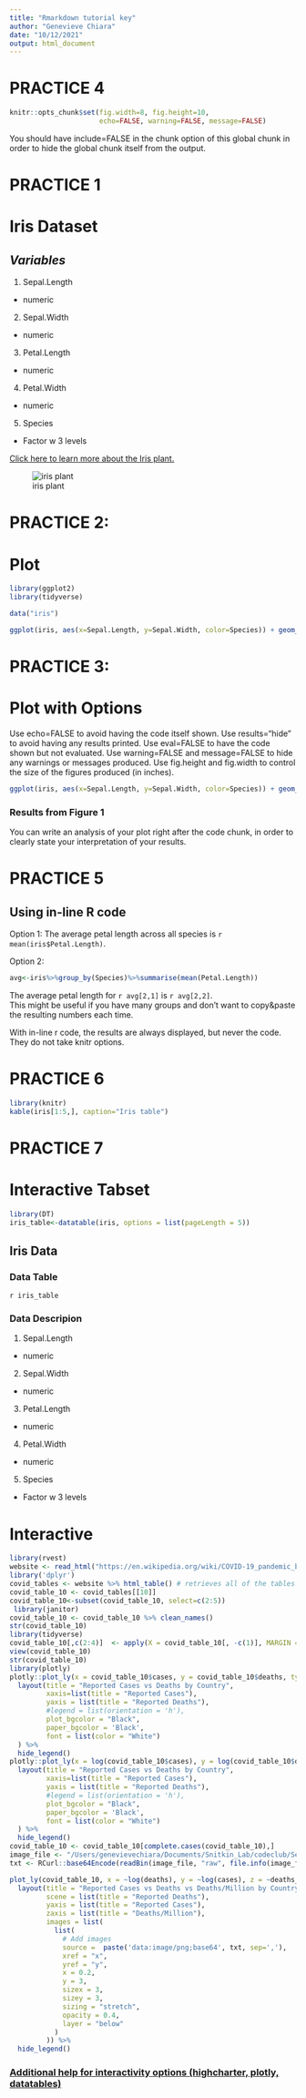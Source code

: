 ```yaml
---
title: "Rmarkdown tutorial key"
author: "Genevieve Chiara"
date: "10/12/2021"
output: html_document
---
```


# PRACTICE 4
```r
knitr::opts_chunk$set(fig.width=8, fig.height=10,
                      echo=FALSE, warning=FALSE, message=FALSE)
```

You should have include=FALSE in the chunk option of this global chunk in order to hide the global chunk itself from the output.

# PRACTICE 1  

# **Iris Dataset**

## _Variables_

1. Sepal.Length
  - numeric
2. Sepal.Width
  - numeric
3. Petal.Length
  - numeric
4. Petal.Width
  - numeric
5. Species
  - Factor w 3 levels


[Click here to learn more about the Iris plant.](https://en.wikipedia.org/wiki/Iris_(plant))


![iris plant](Iris.jpeg)   


# PRACTICE 2:  

# Plot

```r
library(ggplot2)
library(tidyverse)
```

```r
data("iris")
```

```r
ggplot(iris, aes(x=Sepal.Length, y=Sepal.Width, color=Species)) + geom_point()
```
  
# PRACTICE 3:  

# Plot with Options
Use echo=FALSE to avoid having the code itself shown.
Use results="hide" to avoid having any results printed.
Use eval=FALSE to have the code shown but not evaluated.
Use warning=FALSE and message=FALSE to hide any warnings or messages produced.
Use fig.height and fig.width to control the size of the figures produced (in inches).  

```r
ggplot(iris, aes(x=Sepal.Length, y=Sepal.Width, color=Species)) + geom_point()
```

### Results from Figure 1  

You can write an analysis of your plot right after the code chunk, in order to clearly state your interpretation of your results.   

# PRACTICE 5  

## Using in-line R code

 Option 1:  The average petal length across all species is `r mean(iris$Petal.Length)`.
 
 Option 2:  
 
```r
avg<-iris%>%group_by(Species)%>%summarise(mean(Petal.Length))
```
The average petal length for `r avg[2,1]`   is  `r avg[2,2]`.  
This might be useful if you have many groups and don't want to copy&paste the resulting numbers each time.  

With in-line r code, the results are always displayed, but never the code. They do not take knitr options.

# PRACTICE 6  
```r
library(knitr)
kable(iris[1:5,], caption="Iris table")
```

# PRACTICE 7  

# Interactive Tabset
```r
library(DT)
iris_table<-datatable(iris, options = list(pageLength = 5))
```


## Iris Data {.tabset}

### Data Table  
`r iris_table`  

### Data Descripion
1. Sepal.Length
  - numeric
2. Sepal.Width
  - numeric
3. Petal.Length
  - numeric
4. Petal.Width
  - numeric
5. Species
  - Factor w 3 levels  
  
# Interactive   

```r
library(rvest) 
website <- read_html("https://en.wikipedia.org/wiki/COVID-19_pandemic_by_country_and_territory") 
library('dplyr')
covid_tables <- website %>% html_table() # retrieves all of the tables 
covid_table_10 <- covid_tables[[10]]     
covid_table_10<-subset(covid_table_10, select=c(2:5))
 library(janitor)
covid_table_10 <- covid_table_10 %>% clean_names()
str(covid_table_10)
library(tidyverse)
covid_table_10[,c(2:4)]  <- apply(X = covid_table_10[, -c(1)], MARGIN = 2, FUN = parse_number) 
view(covid_table_10)
str(covid_table_10)
library(plotly)
plotly::plot_ly(x = covid_table_10$cases, y = covid_table_10$deaths, type = "scatter", mode = 'markers', color = covid_table_10$country)  %>%
  layout(title = "Reported Cases vs Deaths by Country", 
         xaxis=list(title = "Reported Cases"), 
         yaxis = list(title = "Reported Deaths"), 
         #legend = list(orientation = 'h'), 
         plot_bgcolor = "Black", 
         paper_bgcolor = 'Black', 
         font = list(color = "White") 
  ) %>% 
  hide_legend()
plotly::plot_ly(x = log(covid_table_10$cases), y = log(covid_table_10$deaths), type = "scatter", mode = 'markers', color = covid_table_10$country)  %>%
  layout(title = "Reported Cases vs Deaths by Country", 
         xaxis=list(title = "Reported Cases"), 
         yaxis = list(title = "Reported Deaths"), 
         #legend = list(orientation = 'h'), 
         plot_bgcolor = "Black", 
         paper_bgcolor = 'Black', 
         font = list(color = "White") 
  ) %>% 
  hide_legend()
covid_table_10 <- covid_table_10[complete.cases(covid_table_10),]
image_file <- "/Users/genevievechiara/Documents/Snitkin_Lab/codeclub/Session_6/Iris.jpeg"  # <- insert your image path
txt <- RCurl::base64Encode(readBin(image_file, "raw", file.info(image_file)[1, "size"]), "txt")
```

```r
plot_ly(covid_table_10, x = ~log(deaths), y = ~log(cases), z = ~deaths_million, color = ~country)  %>%
  layout(title = "Reported Cases vs Deaths vs Deaths/Million by Country", 
         scene = list(title = "Reported Deaths"), 
         yaxis = list(title = "Reported Cases"), 
         zaxis = list(title = "Deaths/Million"), 
         images = list(
           list(
             # Add images
             source =  paste('data:image/png;base64', txt, sep=','),
             xref = "x",
             yref = "y",
             x = 0.2,
             y = 3,
             sizex = 3,
             sizey = 3,
             sizing = "stretch",
             opacity = 0.4,
             layer = "below"
           )
         )) %>% 
  hide_legend()

```


### [Additional help for interactivity options (highcharter, plotly, datatables)](http://www.htmlwidgets.org/showcase_highcharts.html)  
